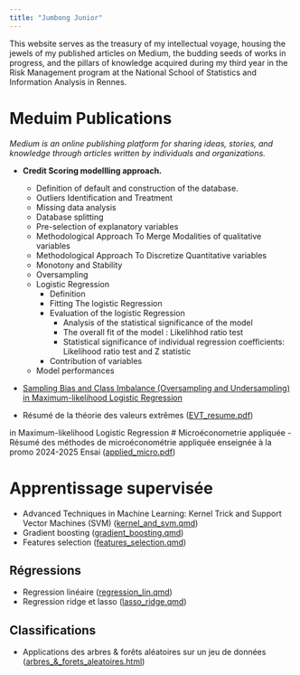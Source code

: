 ```yaml
---
title: "Jumbong Junior"
---
```


<div class="box">

This website serves as the treasury of my intellectual voyage, housing the jewels of my published articles on Medium, the budding seeds of works in progress, and the pillars of knowledge acquired during my third year in the Risk Management program at the National School of Statistics and Information Analysis in Rennes.

</div>

# Meduim Publications

*Medium is an online publishing platform for sharing ideas, stories, and knowledge through articles written by individuals and organizations.*

- **Credit Scoring modellling approach.**
    - Definition of default and construction of the database.
    - Outliers Identification and Treatment
    - Missing data analysis
    - Database splitting
    - Pre-selection of explanatory variables
    - Methodological Approach To Merge Modalities of qualitative variables
    - Methodological Approach To Discretize Quantitative variables
    - Monotony and Stability
    - Oversampling
    - Logistic Regression
        - Definition
        - Fitting The logistic Regression
        - Evaluation of the logistic Regression
            - Analysis of the statistical significance of the model
            - The overall fit of the model : Likelihhod ratio test
            - Statistical significance of individual regression coefficients: Likelihood ratio test and Z statistic
        - Contribution of variables
    - Model performances
- [Sampling Bias and Class Imbalance (Oversampling and Undersampling) in Maximum-likelihood Logistic Regression](Meduim/RegressionLogistique/bias_sample.qmd){target=_blank}



- Résumé de la théorie des valeurs extrêmes ([EVT_resume.pdf](3A/EVT/EVT_resume.pdf))


in Maximum-likelihood Logistic Regression
# Microéconometrie appliquée
- Résumé des méthodes de microéconométrie appliquée enseignée à la promo 2024-2025 Ensai ([applied_micro.pdf](2A/Courses.pdf))

# Apprentissage supervisée

- Advanced Techniques in Machine Learning: Kernel Trick and Support Vector Machines (SVM) ([kernel_and_svm.qmd](3A/Apprentisage-stat/Tp2.qmd))
- Gradient boosting ([gradient_boosting.qmd](3A/Apprentisage-stat/Tp3.qmd))
- Features selection ([features_selection.qmd](3A/Apprentisage-stat/Tp4.qmd))

## Régressions

- Regression linéaire ([regression_lin.qmd](2A/App_sup/reg_lin.qmd))
- Regression ridge et lasso ([lasso_ridge.qmd](3A/Apprentisage-stat/Tp1.qmd))

## Classifications

- Applications des arbres & forêts aléatoires sur un jeu de données ([arbres_&_forets_aleatoires.html](2A/App_sup/arbres_&_forets_aleatoires.html)) </li>
